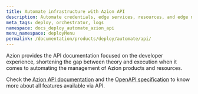 ```yaml
---
title: Automate infrastructure with Azion API
description: Automate credentials, edge services, resources, and edge nodes through Azion API.
meta_tags: deploy, orchestrator, logs
namespace: docs_deploy_automate_azion_api
menu_namespace: deployMenu
permalink: /documentation/products/deploy/automate/api/
---
```



Azion provides the API documentation focused on the developer experience, shortening the gap between theory and execution when it comes to automating the management of Azion products and resources.

<LinkButton link="https://api.azion.com/#12baf375-02a9-4226-be70-3ee700fb5195" label="credentials api" outlined />
<LinkButton link="https://api.azion.com/#75d2b32f-fb8a-47d8-bbbd-32c2e8650ba4" label="edge nodes api" outlined />
<LinkButton link="https://api.azion.com/#bf784c09-a9f6-4b95-bd4d-1b8cb4fc017e" label="edge services api" outlined />


Check the [Azion API documentation](https://api.azion.com/) and the [OpenAPI specification](https://github.com/aziontech/azionapi-openapi/) to know more about all features available via API.


